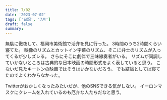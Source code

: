 ```yaml
---
title: 7/02
date: '2023-07-02'
tags: ['日記', '7月']
draft: false
summary: 
---
```


<div class=' container mx-auto px-4 py-8'>
    無駄に徹夜して、福岡市美術館で活弁を見に行った。
    3時間のうち2時間くらい寝てた。
    映像のリズムとカットイン字幕のリズム、そこに弁士のリズムが入ってくるが少しズレる。
    さらにそこに劇伴で三味線奏者がいる。
    リズムが同調していかないところは古典的な日本映画の時間形式をよく表していると思う。
    こないだ見たキートンの映画ではそうはいかないだろう。
    でも結論としては寝てたのでよくわからなかった。
</div>

Twitterがおかしくなったみたいだが、他のSNSできる気がしない。
イーロンマスクにクレームを入れているのも厄介な人たちだなと思う。

   
